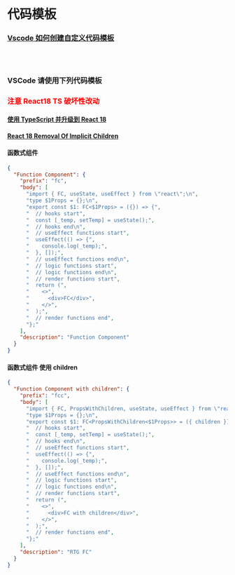 
<Meta title="规约/代码模板" />

# 代码模板

### [Vscode 如何创建自定义代码模板](https://blog.csdn.net/u013175208/article/details/107462598?spm=1001.2014.3001.5501)

<br />
<br />

### VSCode 请使用下列代码模板

### <font color='red'>注意 React18 TS 破坏性改动</font>

#### [使用 TypeScript 并升级到 React 18](https://github.com/flytam/blog/issues/29)

#### [React 18 Removal Of Implicit Children](https://solverfox.dev/writing/no-implicit-children/)

#### 函数式组件

```json
{
  "Function Component": {
    "prefix": "fc",
    "body": [
      "import { FC, useState, useEffect } from \"react\";\n",
      "type $1Props = {};\n",
      "export const $1: FC<$1Props> = ({}) => {",
      "  // hooks start",
      "  const [_temp, setTemp] = useState();",
      "  // hooks end\n",
      "  // useEffect functions start",
      "  useEffect(() => {",
      "    console.log(_temp);",
      "  }, []);",
      "  // useEffect functions end\n",
      "  // logic functions start",
      "  // logic functions end\n",
      "  // render functions start",
      "  return (",
      "    <>",
      "      <div>FC</div>",
      "    </>",
      "  );",
      "  // render functions end",
      "};"
    ],
    "description": "Function Component"
  }
}
```

#### 函数式组件 使用 children

```json
{
  "Function Component with children": {
    "prefix": "fcc",
    "body": [
      "import { FC, PropsWithChildren, useState, useEffect } from \"react\";\n",
      "type $1Props = {};\n",
      "export const $1: FC<PropsWithChildren<$1Props>> = ({ children }) => {",
      "  // hooks start",
      "  const [_temp, setTemp] = useState();",
      "  // hooks end\n",
      "  // useEffect functions start",
      "  useEffect(() => {",
      "    console.log(_temp);",
      "  }, []);",
      "  // useEffect functions end\n",
      "  // logic functions start",
      "  // logic functions end\n",
      "  // render functions start",
      "  return (",
      "    <>",
      "      <div>FC with children</div>",
      "    </>",
      "  );",
      "  // render functions end",
      "};"
    ],
    "description": "RTG FC"
  }
}
```
